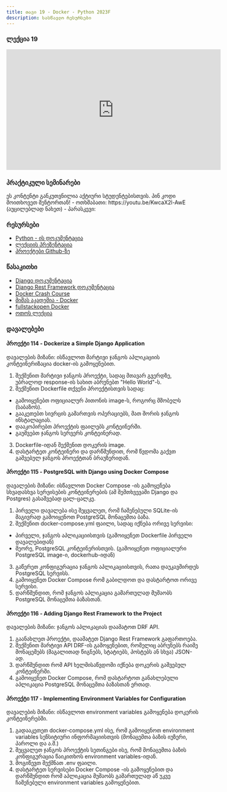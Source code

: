 ```yaml
---
title: თავი 19 - Docker - Python 2023F
description: სასწავლო რესურსები
---
```


### ლექცია 19
<iframe width="560" height="315" src="https://www.youtube.com/embed/-4-RpUb-JKI" title="YouTube video player" frameBorder="0" allow="accelerometer; autoplay; clipboard-write; encrypted-media; gyroscope; picture-in-picture; web-share" allowFullScreen></iframe>

### პრაქტიკული სემინარები

<Card>
<PinCodeProtectedContent>
    <Locked>
        ეს კონტენტი განკუთვნილია აქტიური სტუდენტებისთვის.
        პინ კოდი მოითხოვეთ მენტორთან!
    </Locked>
    <Unlocked>
        - ოთხშაბათი: https://youtu.be/KwcaX2l-AwE (აუცილებლად ნახეთ)
        - პარასკევი: 
    </Unlocked>
</PinCodeProtectedContent>
</Card>

### რესურსები
- [Python - ის დოკუმენტაცია](https://docs.python.org/3/library/)
- [ლექციის პრეზენტაცია]()
- [პროექტები Github-ზე](https://github.com/GiorgiTarsaidze/2023F_python_django)

### წასაკითხი
- [Django დოკუმენტაცია](https://docs.djangoproject.com/en/4.2/)
- [Django Rest Framework დოკუმენტაცია](https://www.django-rest-framework.org/)
- [Docker Crash Course](https://www.youtube.com/watch?v=pg19Z8LL06w)
- [მიშას აკადემია - Docker](https://www.youtube.com/watch?v=MrHBdMWtFHA&list=PLbZtgfvYfOp0IHy5bvxgUFJkCWY4yVMp6)
- [fullstackopen Docker](https://fullstackopen.com/en/part12/introduction_to_containers)
- [ოთოს ლექცია](https://www.youtube.com/watch?v=TS95E1hHVxY)



### დავალებები

#### პროექტი 114 - Dockerize a Simple Django Application

დავალების მიზანი: ისწავლოთ მარტივი ჯანგოს აპლიკაციის კონტეინერიზაცია docker-ის გამოყენებით.

1. შექმენით მარტივი ჯანგოს პროექტი, სადაც მთავარ გვერდზე, უბრალოდ response-ის სახით აბრუნებთ "Hello World"-ს.
2. შექმენით Dockerfile თქვენი პროექტისთვის სადაც:
- გამოიყენებთ ოფიციალურ პითონის image-ს, როგორც მშობელს (საბაზოს).
- გააკეთებთ სივრცის გამართვის ოპერაციებს, მათ შორის ჯანგოს ინსტალაციას.
- დააკოპირებთ პროექტის ფაილებს კონტეინერში.
- გაუშვებთ ჯანგოს სერვერს კონტეინერად.
3. Dockerfile-იდან შექმენით დოკერის image.
4. დასტარტეთ კონტეინერი და დარწმუნდით, რომ წვდომა გაქვთ გაშვებულ ჯანგოს პროექტთან ბრაუზერიდან.

#### პროექტი 115 - PostgreSQL with Django using Docker Compose

დავალების მიზანი: ისწავლოთ Docker Compose -ის გამოყენება სხვადასხვა სერვისების კონტეინერების (ამ შემთხვევაში Django და Postgres) გასაშვებად ცალ-ცალკე.

1. პირველი დავალება ისე შეცვალეთ, რომ ჩაშენებული SQLite-ის მაგივრად გამოიყენოთ PostgreSQL მონაცემთა ბაზა.
2. შექმენით docker-compose.yml ფაილი, სადაც იქნება ორივე სერვისი:
- პირველი, ჯანგოს აპლიკაციისთვის (გამოიყენეთ Dockerfile პირველი დავალებიდან)
- მეორე, PostgreSQL კონტეინერისთვის. (გამოიყენეთ ოფიციალური PostgreSQL image-ი, dockerhub-იდან)
3. გაწერეთ კონფიგურაცია ჯანგოს აპლიკაციისთვის, რათა დაუკავშირდეს PostgreSQL სერვისს.
4. გამოიყენეთ Docker Compose რომ გაბილდოთ და დასტარტოთ ორივე სერვისი.
5. დარწმუნდით, რომ ჯანგოს აპლიკაცია გამართულად მუშაობს PostgreSQL მონაცემთა ბაზასთან.

#### პროექტი 116 - Adding Django Rest Framework to the Project

დავალების მიზანი: ჯანგოს აპლიკაციას დაამატოთ DRF API.

1. გაანახლეთ პროექტი, დაამატეთ Django Rest Framework გაფართოება.
2. შექმენით მარტივი API DRF-ის გამოყენებით, რომელიც აბრუნებს რაიმე მონაცემებს (მაგალითად წიგნებს, სტატიებს, პოსტებს ან სხვა) JSON-ად.
3. დარწმუნდით რომ API ხელმისაწვდომი იქნება დოკერის გაშვებულ კონტეინერში.
4. გამოიყენეთ Docker Compose, რომ დასტარტოთ განახლებული აპლიკაცია PostgreSQL მონაცემთა ბაზასთან ერთად.


#### პროექტი 117 - Implementing Environment Variables for Configuration

დავალების მიზანი: ისწავლოთ environment variables გამოყენება დოკერის კონტეინერებში.

1. გადააკეთეთ docker-compose.yml ისე, რომ გამოიყენოთ environment variables სენსიტიური ინფორმაციისთვის (მონაცემთა ბაზის იუზერი, პაროლი და ა.შ.)
2. შეცვალეთ ჯანგოს პროექტის სეთინგები ისე, რომ მონაცემთა ბაზის კონფიგურაცია წაიკითხოს environment variables-იდან.
3. მოგიწევთ შექმნათ .env ფაილი.
4. დასტარტეთ სერვისები Docker Compose -ის გამოყენებით და დარწმუნდით რომ აპლიკაცია მუშაობს გამართულად აწ უკვე ჩაშენებული environment variables გამოყენებით.
